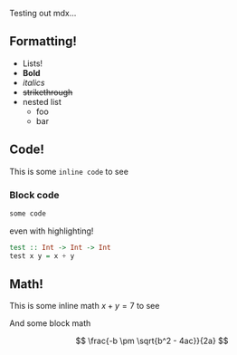 Testing out mdx...

## Formatting!

- Lists!
- **Bold**
- _italics_
- ~~strikethrough~~
- nested list
  - foo
  - bar

## Code!

This is some `inline code` to see

### Block code

```txt
some code
```

even with highlighting!

```haskell
test :: Int -> Int -> Int
test x y = x + y
```

## Math!

This is some inline math $x + y = 7$ to see

And some block math

$$
\frac{-b \pm \sqrt{b^2 - 4ac}}{2a}
$$
